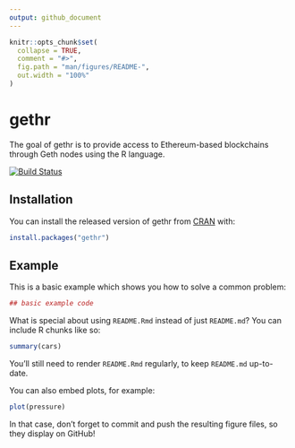 ```yaml
---
output: github_document
---
```


<!-- README.md is generated from README.Rmd. Please edit that file -->

```r
knitr::opts_chunk$set(
  collapse = TRUE,
  comment = "#>",
  fig.path = "man/figures/README-",
  out.width = "100%"
)
```
# gethr

The goal of gethr is to provide access to Ethereum-based blockchains through Geth nodes using the R language.

[![Build Status](https://travis-ci.org/vicegd/gethr.svg?branch=master)](https://travis-ci.org/vicegd/gethr)


## Installation

You can install the released version of gethr from [CRAN](https://CRAN.R-project.org) with:

``` r
install.packages("gethr")
```

## Example

This is a basic example which shows you how to solve a common problem:

```r
## basic example code
```

What is special about using `README.Rmd` instead of just `README.md`? You can include R chunks like so:

```r
summary(cars)
```

You'll still need to render `README.Rmd` regularly, to keep `README.md` up-to-date.

You can also embed plots, for example:

```r
plot(pressure)
```

In that case, don't forget to commit and push the resulting figure files, so they display on GitHub!
